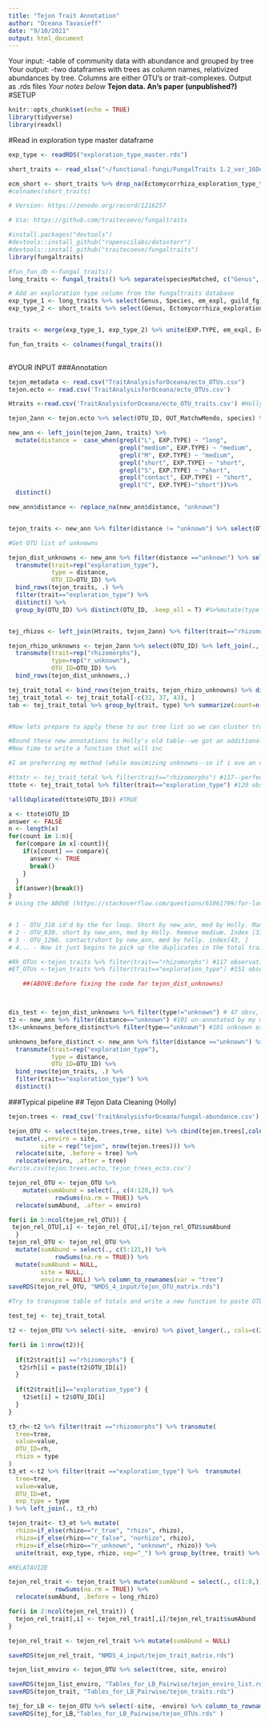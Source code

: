 ```yaml
---
title: "Tejon Trait Annotation"
author: "Oceana Tavasieff"
date: "9/10/2021"
output: html_document
---
```


Your input: -table of community data with abundance and grouped by tree
Your output: -two dataframes with trees as column names, relativized abundances by tree. Columns are either OTU's or trait-complexes. Output as .rds files
*Your notes below*
**Tejon data. An's paper (unpublished?)**
#SETUP
```r
knitr::opts_chunk$set(echo = TRUE)
library(tidyverse)
library(readxl)
```

#Read in exploration type master dataframe

```r
exp_type <- readRDS("exploration_type_master.rds")
```


```r
short_traits <- read_xlsx("~/functional-fungi/FungalTraits 1.2_ver_16Dec_2020.xlsx") %>% rename(Genus = GENUS) 

ecm_short <- short_traits %>% drop_na(Ectomycorrhiza_exploration_type_template) %>% arrange(Genus)
#colnames(short_traits)
```

```r
# Version: https://zenodo.org/record/1216257

# Via: https://github.com/traitecoevo/fungaltraits

#install.packages("devtools")
#devtools::install_github("ropenscilabs/datastorr")
#devtools::install_github("traitecoevo/fungaltraits")
library(fungaltraits)
```

```r
#fun_fun_db <-fungal_traits()
long_traits <- fungal_traits() %>% separate(speciesMatched, c("Genus", "Species", "Subspecies", "Etc"), " ")

# Add an exploration type column from the fungaltraits database 
exp_type_1 <- long_traits %>% select(Genus, Species, em_expl, guild_fg)
exp_type_2 <- short_traits %>% select(Genus, Ectomycorrhiza_exploration_type_template, primary_lifestyle)


traits <- merge(exp_type_1, exp_type_2) %>% unite(EXP.TYPE, em_expl, Ectomycorrhiza_exploration_type_template, sep = "_", na.rm=T) %>% unite(life_history, guild_fg, primary_lifestyle, sep = "_", na.rm=T) 

fun_fun_traits <- colnames(fungal_traits())
 
```

#YOUR INPUT
###Annotation

```r
tejon_metadata <- read.csv("TraitAnalysisforOceana/ecto_OTUs.csv") 
tejon.ecto <- read.csv('TraitAnalysisforOceana/ecto_OTUs.csv') 

Htraits <-read.csv('TraitAnalysisforOceana/ecto_OTU_traits.csv') #Holly's trait table
```

```r

tejon_2ann <- tejon.ecto %>% select(OTU_ID, OUT_MatchwMendo, species) %>% separate(species, c("Genus", "Species", "Etc"))

new_ann <- left_join(tejon_2ann, traits) %>%
  mutate(distance =  case_when(grepl("L", EXP.TYPE) ~ "long",
                               grepl("medium", EXP.TYPE) ~ "medium",
                               grepl("M", EXP.TYPE) ~ "medium",
                               grepl("short", EXP.TYPE) ~ "short",
                               grepl("S", EXP.TYPE) ~ "short",
                               grepl("contact", EXP.TYPE) ~ "short",
                               grepl("C", EXP.TYPE)~"short"))%>%
  distinct() 

new_ann$distance <- replace_na(new_ann$distance, "unknown")


tejon_traits <- new_ann %>% filter(distance != "unknown") %>% select(OTU_ID, distance) %>% transmute(trait=rep("exploration_type"), type=distance, OTU_ID=OTU_ID) %>% bind_rows(., Htraits) %>% distinct()
```

```r

#Get OTU list of unknowns

tejon_dist_unknowns <- new_ann %>% filter(distance =="unknown") %>% select(OTU_ID, distance)%>% 
  transmute(trait=rep("exploration_type"),
            type = distance,
            OTU_ID=OTU_ID) %>% 
  bind_rows(tejon_traits, .) %>% 
  filter(trait=="exploration_type") %>% 
  distinct() %>% 
  group_by(OTU_ID) %>% distinct(OTU_ID, .keep_all = T) #%>%mutate(type =if_else(type =="long distance", "long", type))


tej_rhizos <- left_join(Htraits, tejon_2ann) %>% filter(trait=="rhizomorphs") %>% select(OTU_ID, trait)

tejon_rhizo_unknowns <- tejon_2ann %>% select(OTU_ID) %>% left_join(., tej_rhizos) %>% filter(is.na(trait)) %>% select(OTU_ID) %>%
  transmute(trait=rep("rhizomorphs"),
            type=rep("r_unknown"), 
            OTU_ID=OTU_ID) %>% 
  bind_rows(tejon_dist_unknowns,.)

tej_trait_total <- bind_rows(tejon_traits, tejon_rhizo_unknowns) %>% distinct() %>% mutate(type = if_else(type == "long distance", "long", type))
tej_trait_total <- tej_trait_total[-c(32, 37, 43), ]
tab <- tej_trait_total %>% group_by(trait, type) %>% summarize(count=n())


#Now lets prepare to apply these to our tree list so we can cluster trait-species by tree

#Bound these new annotations to Holly's old table--we got an additional 11 exploration type annotations-cool!
#Now time to write a function that will inc
```


```r
#I am preferring my method (while maximizing unknowns--so if i ave an unknown and holly doesnt, ill choose holly's annotation) because it likely reflects new additions to the fungal trait database

#ttotr <- tej_trait_total %>% filter(trait=="rhizomorphs") #117--perfect
ttote <- tej_trait_total %>% filter(trait=="exploration_type") #120 obsv (3 extras!!)

!all(duplicated(ttote$OTU_ID)) #TRUE

x <- ttote$OTU_ID
answer <- FALSE
n <- length(x)
for(count in 1:n){
  for(compare in x[-count]){
    if(x[count] == compare){
      answer <- TRUE
      break()
    }
  }
  if(answer){break()}
}
# Using the ABOVE (https://stackoverflow.com/questions/61061799/for-loop-in-r-to-find-duplicates-in-single-vector-without-built-in-functions) to tell me which ones are duplicates, then looking at new_ann to see which one is correct. Proces--run code, see under Values in Global Environment that compare = "OTU_123" then manually remove the erroneous row in an above chunk. Then run the code for tejon_traits_total and the above thing again until we get 2x117 in tejon_traits total. There are 3 overlapping annotations.


# 1 - OTU_318 id'd by the for loop. Short by new_ann, med by Holly. Manually remove from tejon_traits. Index [32,]
# 2 - OTU_830. short by new_ann, med by Holly. Remove medium. Index [37,]
# 3 - OTU_1266. contact/short by new_ann, med by holly. index[43, ]
# 4... - Now it just begins to pick up the duplicates in the total trait table (each OTU being repeated 2x) tejon_traits_total is now 2x117 rows so perfect

```
```r

#Rh_OTUs <-tejon_traits %>% filter(trait=="rhizomorphs") #117 observations, so we definitely have fully annotated our ectos
#ET_OTUs <-tejon_traits %>% filter(trait=="exploration_type") #151 observations?? that's not right. Should be 117. This is likely artifacts from Holly annotating by genus-level agreement. What should I do??

    ##(ABOVE:Before fixing the code for tejon_dist_unknowns)



dis_test <- tejon_dist_unknowns %>% filter(type!="unknown") # 47 obsv, 70 unknowns. This is ideal--That we have more annotations than unknowns (or that the annotations Holly made by her method (widespread genus-lvl agreement on exp_type for those assoc. w/ same genus of tree) are considered first by our distinct() cmd. thus we get more annotations than by either just my method or just hers (I think its about 11 new exp_type annotations))
t2 <- new_ann %>% filter(distance=="unknown") #101 un-annotated by my method (101 unknowns)
t3<-unknowns_before_distinct%>% filter(type=="unknown") #101 unknown exp_types by my method (fungal traits masterlist) 

unknowns_before_distinct <- new_ann %>% filter(distance =="unknown") %>% select(OTU_ID, distance)%>% 
  transmute(trait=rep("exploration_type"),
            type = distance,
            OTU_ID=OTU_ID) %>% 
  bind_rows(tejon_traits, .) %>% 
  filter(trait=="exploration_type") %>% 
  distinct()
```



###Typical pipeline
## Tejon Data Cleaning (Holly)

```r

tejon.trees <- read_csv('TraitAnalysisforOceana/fungal-abundance.csv') %>% filter(site != "intermediate") #OTU table, remove intermediate site
```

```r

tejon_OTU <- select(tejon.trees,tree, site) %>% cbind(tejon.trees[,colnames(tejon.trees) %in% tejon.ecto$OTU_ID])%>% 
  mutate(.,enviro = site,
         site = rep("tejon", nrow(tejon.trees))) %>% 
  relocate(site, .before = tree) %>% 
  relocate(enviro, .after = tree)
#write.csv(tejon.trees.ecto,'tejon_trees_ecto.csv')

tejon_rel_OTU <- tejon_OTU %>%
    mutate(sumAbund = select(., c(4:120,)) %>% 
             rowSums(na.rm = TRUE)) %>% 
  relocate(sumAbund, .after = enviro)

for(i in 5:ncol(tejon_rel_OTU)) {
 tejon_rel_OTU[,i] <- tejon_rel_OTU[,i]/tejon_rel_OTU$sumAbund
  }
tejon_rel_OTU <- tejon_rel_OTU %>% 
  mutate(sumAbund = select(., c(5:121,)) %>% 
             rowSums(na.rm = TRUE)) %>% 
  mutate(sumAbund = NULL,
         site = NULL,
         enviro = NULL) %>% column_to_rownames(var = "tree")
saveRDS(tejon_rel_OTU, "NMDS_4_input/tejon_OTU_matrix.rds")
```
```r

#Try to transpose table of totals and write a new function to paste OTU's im not too clear on this but holly fxn isnt working mysteriously

test_tej <- tej_trait_total 

t2 <- tejon_OTU %>% select(-site, -enviro) %>% pivot_longer(., cols=c(2:118)) %>% rename(OTU_ID=name) %>% left_join(., tej_trait_total) %>% mutate(rh = NA, et = NA)

for(i in 1:nrow(t2)){
  
  if(t2$trait[i] =="rhizomorphs") {
   t2$rh[i] = paste(t2$OTU_ID[i])
  }
  
  if(t2$trait[i]=="exploration_type") {
    t2$et[i] = t2$OTU_ID[i]
  }
}

t3_rh<-t2 %>% filter(trait =="rhizomorphs") %>% transmute(
  tree=tree,
  value=value,
  OTU_ID=rh,
  rhizo = type
)
t3_et <-t2 %>% filter(trait =="exploration_type") %>%  transmute(
  tree=tree,
  value=value,
  OTU_ID=et,
  exp_type = type
) %>% left_join(., t3_rh)

tejon_trait<- t3_et %>% mutate(
  rhizo=if_else(rhizo=="r_true", "rhizo", rhizo),
  rhizo=if_else(rhizo=="r_false", "norhizo", rhizo),
  rhizo=if_else(rhizo=="r_unknown", "unknown", rhizo)) %>% 
  unite(trait, exp_type, rhizo, sep="_") %>% group_by(tree, trait) %>% summarize(., count=sum(value)) %>%  pivot_wider(names_from = trait, values_from=count) %>% mutate_all(., ~replace(., is.na(.), 0)) %>% column_to_rownames(var="tree")

#RELATAVIZE

tejon_rel_trait <- tejon_trait %>% mutate(sumAbund = select(., c(1:8,)) %>% 
             rowSums(na.rm = TRUE)) %>% 
  relocate(sumAbund, .before = long_rhizo)

for(i in 2:ncol(tejon_rel_trait)) {
  tejon_rel_trait[,i] <- tejon_rel_trait[,i]/tejon_rel_trait$sumAbund
}

tejon_rel_trait <- tejon_rel_trait %>% mutate(sumAbund = NULL)

saveRDS(tejon_rel_trait, "NMDS_4_input/tejon_trait_matrix.rds") 
```

```r

tejon_list_enviro <- tejon_OTU %>% select(tree, site, enviro) 

saveRDS(tejon_list_enviro, "Tables_for_LB_Pairwise/tejon_enviro_list.rds")
saveRDS(tejon_trait, "Tables_for_LB_Pairwise/tejon_traits.rds")

tej_for_LB <- tejon_OTU %>% select(-site, -enviro) %>% column_to_rownames("tree")
saveRDS(tej_for_LB,"Tables_for_LB_Pairwise/tejon_OTUs.rds" )
```